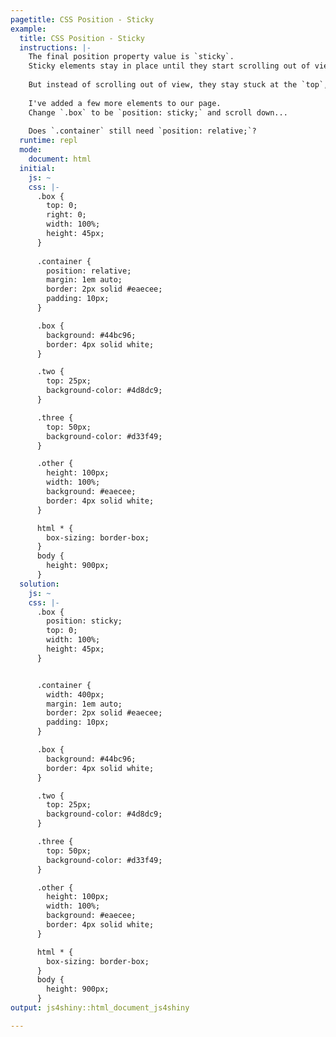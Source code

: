 ```yaml
---
pagetitle: CSS Position - Sticky
example:
  title: CSS Position - Sticky
  instructions: |-
    The final position property value is `sticky`.
    Sticky elements stay in place until they start scrolling out of view.
    
    But instead of scrolling out of view, they stay stuck at the `top`, `right`, `bottom`, or `left` distance from the edge.
    
    I've added a few more elements to our page. 
    Change `.box` to be `position: sticky;` and scroll down...
    
    Does `.container` still need `position: relative;`?
  runtime: repl
  mode:
    document: html
  initial:
    js: ~
    css: |-
      .box {
        top: 0;
        right: 0;
        width: 100%;
        height: 45px;
      }
      
      .container {
        position: relative;
        margin: 1em auto;
        border: 2px solid #eaecee;
        padding: 10px;
      }

      .box {
        background: #44bc96;
        border: 4px solid white;
      }

      .two {
        top: 25px;
        background-color: #4d8dc9;
      }

      .three {
        top: 50px;
        background-color: #d33f49;
      }

      .other {
        height: 100px;
        width: 100%;
        background: #eaecee;
        border: 4px solid white;
      }

      html * {
        box-sizing: border-box;
      }
      body {
        height: 900px;
      }
  solution:
    js: ~
    css: |-
      .box {
        position: sticky;
        top: 0;
        width: 100%;
        height: 45px;
      }


      .container {
        width: 400px;
        margin: 1em auto;
        border: 2px solid #eaecee;
        padding: 10px;
      }

      .box {
        background: #44bc96;
        border: 4px solid white;
      }

      .two {
        top: 25px;
        background-color: #4d8dc9;
      }

      .three {
        top: 50px;
        background-color: #d33f49;
      }

      .other {
        height: 100px;
        width: 100%;
        background: #eaecee;
        border: 4px solid white;
      }

      html * {
        box-sizing: border-box;
      }
      body {
        height: 900px;
      }
output: js4shiny::html_document_js4shiny

---
```

<div><!--for pandoc-->
<div class="container">
  <div class="box"></div>
  <div class="other"></div>
  <div class="other"></div>
  <div class="box two"></div>
  <div class="other"></div>
  <div class="other"></div>
  <div class="box three"></div>
  <div class="other"></div>
  <div class="other"></div>
  <div class="other"></div>
  <div class="other"></div>
  <div class="other"></div>
  <div class="other"></div>
</div>
</div><!--for pandoc-->
